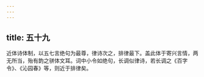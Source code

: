 ```yaml
---
---
---
```

title: 五十九
---




近体诗体制，以五七言绝句为最尊，律诗次之，排律最下。盖此体于寄兴言情，两无所当，殆有韵之骈体文耳。词中小令如绝句，长调似律诗，若长调之《百字令》、《沁园春》等，则近于排律矣。